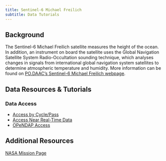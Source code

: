 ```yaml
---
title: Sentinel-6 Michael Freilich
subtitle: Data Tutorials 
---
```


## Background

The Sentinel-6 Michael Freilich satellite measures the height of the ocean. In addition, an instrument on board the satellite uses the Global Navigation Satellite System Radio-Occultation sounding technique, which analyses changes in signals from international global navigation system satellites to determine atmospheric temperature and humidity.
More information can be found on [PO.DAAC's Sentinel-6 Michael Freilich webpage](https://podaac.jpl.nasa.gov/Sentinel-6).

## Data Resources & Tutorials

### Data Access

- [Access by Cycle/Pass](../notebooks/sentinel-6/Access_Sentinel6_By_CyclePass.ipynb)          
- [Access Near Real-Time Data](../notebooks/sentinel-6/Access_Sentinel6_NRT.ipynb)          
- [OPeNDAP Access](../notebooks/meetings_workshops/workshop_osm_2022/S6_OPeNDAP_Access_Gridding.ipynb)


## Additional Resources

[NASA Mission Page](https://www.jpl.nasa.gov/missions/sentinel-6)
